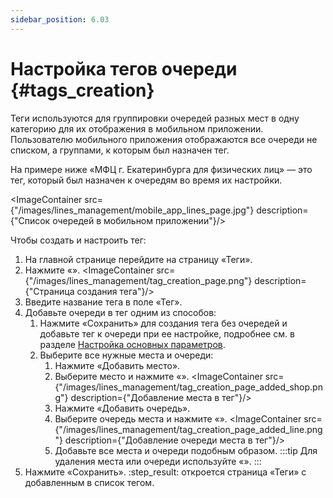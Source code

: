 ```yaml
---
sidebar_position: 6.03
---
```

# Настройка тегов очереди {#tags_creation}


Теги используются для группировки очередей разных мест в одну категорию для их отображения в мобильном приложении. Пользователю мобильного приложения отображаются все очереди не списком, а группами, к которым был назначен тег.

На примере ниже «МФЦ г. Екатеринбурга для физических лиц» — это тег, который был назначен к очередям во время их настройки.

<ImageContainer src={"/images/lines_management/mobile_app_lines_page.jpg"} description={"Список очередей в мобильном приложении"}/>

Чтобы создать и настроить тег:
1.  На главной странице перейдите на страницу «Теги».
2.  Нажмите «<Add/>».
    <ImageContainer src={"/images/lines_management/tag_creation_page.png"} description={"Страница создания тега"}/>
3.  Введите название тега в поле «Тег».
4.  Добавьте очереди в тег одним из способов:
    1.  Нажмите «Сохранить» для создания тега без очередей и добавьте тег к очереди при ее настройке, подробнее см. в разделе [Настройка основных параметров](line_settings/main_settings.mdx).
    2.  Выберите все нужные места и очереди:
        1.  Нажмите «Добавить место».
        2.  Выберите место и нажмите «<Add/>».
            <ImageContainer src={"/images/lines_management/tag_creation_page_added_shop.png"} description={"Добавление места в тег"}/>
        3.  Нажмите «Добавить очередь».
        4.  Выберите очередь места и нажмите «<Add/>».
            <ImageContainer src={"/images/lines_management/tag_creation_page_added_line.png"} description={"Добавление очереди места в тег"}/>
        5.  Добавьте все места и очереди подобным образом.
            :::tip
            Для удаления места или очереди используйте «<Delete/>».
            :::
5.  Нажмите «Сохранить».
    :step_result: откроется страница «Теги» с добавленным в список тегом.
